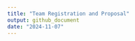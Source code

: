 ```yaml
---
title: "Team Registration and Proposal"
output: github_document
date: "2024-11-07"
---
```


```r

```

